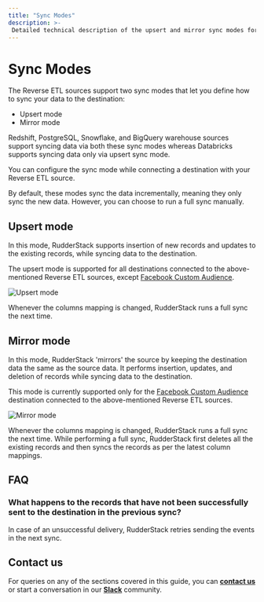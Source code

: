 ```yaml
---
title: "Sync Modes"
description: >-
 Detailed technical description of the upsert and mirror sync modes for the Reverse ETL sources.
---
```


# Sync Modes

The Reverse ETL sources support two sync modes that let you define how to sync your data to the destination:
* Upsert mode
* Mirror mode

<div class="infoBlock">
<Link to="/reverse-etl/amazon-redshift/">Redshift</Link>, <Link to="/reverse-etl/postgresql/">PostgreSQL</Link>, <Link to="/reverse-etl/snowflake/">Snowflake</Link>, and <Link to="/reverse-etl/google-bigquery/">BigQuery</Link> warehouse sources support syncing data via both these sync modes whereas <Link to="/reverse-etl/amazon-redshift/">Databricks</Link> supports syncing data only via upsert sync mode.
</div>

<div class="successBlock">
 
You can configure the sync mode while connecting a destination with your Reverse ETL source.
</div>

<div class="infoBlock">

By default, these modes sync the data incrementally, meaning they only sync the new data. However, you can choose to run a full sync manually.
</div>

## Upsert mode

In this mode, RudderStack supports insertion of new records and updates to the existing records, while syncing data to the destination. 

<div class="infoBlock">
 
The upsert mode is supported for all destinations connected to the above-mentioned Reverse ETL sources, except <a href="https://www.rudderstack.com/docs/destinations/advertising/fb-custom-audience/">Facebook Custom Audience</a>.
</div>
 
<img src="../../assets/warehouse-actions-sources/upsert-mode.png" alt="Upsert mode" />

<div class="infoBlock">

Whenever the columns mapping is changed, RudderStack runs a full sync the next time.
</div>

## Mirror mode

In this mode, RudderStack 'mirrors' the source by keeping the destination data the same as the source data. It performs insertion, updates, and deletion of records while syncing data to the destination. 

<div class="infoBlock">

 This mode is currently supported only for the <a href="https://www.rudderstack.com/docs/destinations/advertising/fb-custom-audience/">Facebook Custom Audience</a> destination connected to the above-mentioned Reverse ETL sources.
</div>

<img src="../../assets/warehouse-actions-sources/mirror-mode.png" alt="Mirror mode" />

<div class="infoBlock">

Whenever the columns mapping is changed, RudderStack runs a full sync the next time. While performing a full sync, RudderStack first deletes all the existing records and then syncs the records as per the latest column mappings.
</div>

## FAQ

### What happens to the records that have not been successfully sent to the destination in the previous sync?

In case of an unsuccessful delivery, RudderStack retries sending the events in the next sync.

## Contact us

For queries on any of the sections covered in this guide, you can [**contact us**](mailto:%20docs@rudderstack.com) or start a conversation in our [**Slack**](https://rudderstack.com/join-rudderstack-slack-community) community.
